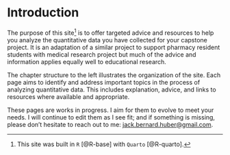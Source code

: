 # Introduction {.unnumbered}

The purpose of this site[^index-1] is to offer targeted advice and resources to help you analyze the quantitative data you have collected for your capstone project. It is an adaptation of a similar project to support pharmacy resident students with medical research project but much of the advice and information applies equally well to educational research.

The chapter structure to the left illustrates the organization of the site. Each page aims to identify and address important topics in the process of analyzing quantitative data. This includes explanation, advice, and links to resources where available and appropriate.

These pages are works in progress. I aim for them to evolve to meet your needs. I will continue to edit them as I see fit; and if something is missing, please don't hesitate to reach out to me: [jack.bernard.huber\@gmail.com](mailto:jack.bernard.huber@gmail.com).

[^index-1]: This site was built in `R` [@R-base] with `Quarto` [@R-quarto].
